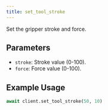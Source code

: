 ```yaml
---
title: set_tool_stroke
---
```


Set the gripper stroke and force.

## Parameters

- `stroke`: Stroke value (0-100).
- `force`: Force value (0-100).

## Example Usage

```python
await client.set_tool_stroke(50, 10)
``` 